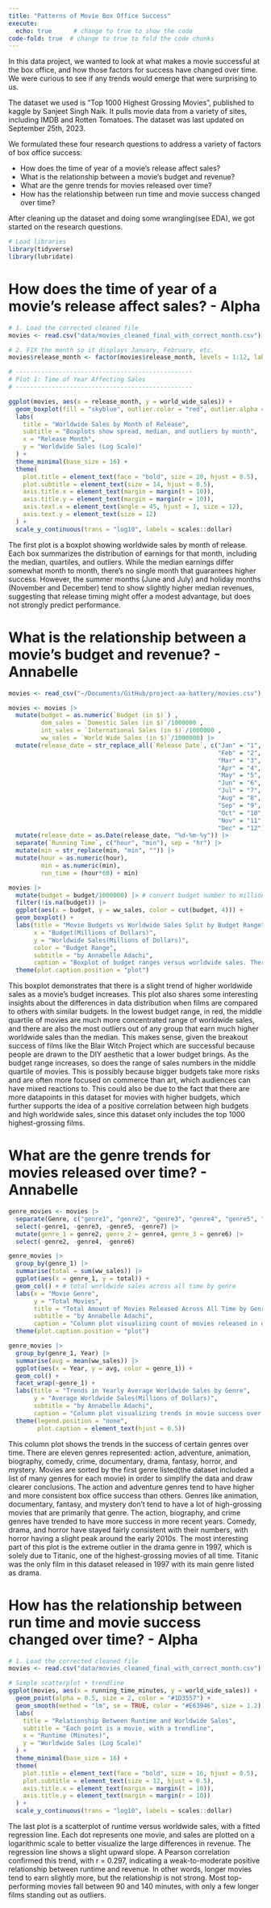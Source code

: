 ```yaml
---
title: "Patterns of Movie Box Office Success"
execute: 
  echo: true      # change to true to show the code
code-fold: true  # change to true to fold the code chunks
---
```


In this data project, we wanted to look at what makes a movie successful at the box office, and how those factors for success have changed over time. We were curious to see if any trends would emerge that were surprising to us. 

The dataset we used is "Top 1000 Highest Grossing Movies", published to kaggle by Sanjeet Singh Naik. It pulls movie data from a variety of sites, including IMDB and Rotten Tomatoes. The dataset was last updated on September 25th, 2023.

We formulated these four research questions to address a variety of factors of box office success:

- How does the time of year of a movie's release affect sales?
- What is the relationship between a movie's budget and revenue?
- What are the genre trends for movies released over time?
- How has the relationship between run time and movie success changed over time?

After cleaning up the dataset and doing some wrangling(see EDA), we got started on the research questions. 

```r
# Load libraries
library(tidyverse)
library(lubridate)

```

# How does the time of year of a movie's release affect sales? - Alpha

```r
# 1. Load the corrected cleaned file
movies <- read.csv("data/movies_cleaned_final_with_correct_month.csv")

# 2. FIX the month so it displays January, February, etc.
movies$release_month <- factor(movies$release_month, levels = 1:12, labels = month.name, ordered = TRUE)

# -------------------------------------------------
# Plot 1: Time of Year Affecting Sales
# -------------------------------------------------

ggplot(movies, aes(x = release_month, y = world_wide_sales)) +
  geom_boxplot(fill = "skyblue", outlier.color = "red", outlier.alpha = 0.5) +
  labs(
    title = "Worldwide Sales by Month of Release",
    subtitle = "Boxplots show spread, median, and outliers by month",
    x = "Release Month",
    y = "Worldwide Sales (Log Scale)"
  ) +
  theme_minimal(base_size = 16) +
  theme(
    plot.title = element_text(face = "bold", size = 20, hjust = 0.5),
    plot.subtitle = element_text(size = 14, hjust = 0.5),
    axis.title.x = element_text(margin = margin(t = 10)),
    axis.title.y = element_text(margin = margin(r = 10)),
    axis.text.x = element_text(angle = 45, hjust = 1, size = 12),
    axis.text.y = element_text(size = 12)
  ) +
  scale_y_continuous(trans = "log10", labels = scales::dollar)

```

The first plot is a boxplot showing worldwide sales by month of release. Each box summarizes the distribution of earnings for that month, including the median, quartiles, and outliers. While the median earnings differ somewhat month to month, there’s no single month that guarantees higher success. However, the summer months (June and July) and holiday months (November and December) tend to show slightly higher median revenues, suggesting that release timing might offer a modest advantage, but does not strongly predict performance.

# What is the relationship between a movie's budget and revenue? - Annabelle

```r
movies <- read_csv("~/Documents/GitHub/project-aa-battery/movies.csv")

movies <- movies |>
  mutate(budget = as.numeric(`Budget (in $)`) , 
         dom_sales = `Domestic Sales (in $)`/1000000 , 
         int_sales = `International Sales (in $)`/1000000 , 
         ww_sales = `World Wide Sales (in $)`/1000000) |> 
  mutate(release_date = str_replace_all(`Release Date`, c("Jan" = "1", 
                                                          "Feb" = "2", 
                                                          "Mar" = "3",
                                                          "Apr" = "4",
                                                          "May" = "5",
                                                          "Jun" = "6",
                                                          "Jul" = "7",
                                                          "Aug" = "8",
                                                          "Sep" = "9",
                                                          "Oct" = "10",
                                                          "Nov" = "11",
                                                          "Dec" = "12"))) |> 
  mutate(release_date = as.Date(release_date, "%d-%m-%y")) |> 
  separate(`Running Time`, c("hour", "min"), sep = "hr") |>
  mutate(min = str_replace(min, "min", "")) |>
  mutate(hour = as.numeric(hour),
         min = as.numeric(min),
         run_time = (hour*60) + min) 

movies |>
  mutate(budget = budget/1000000) |> # convert budget number to millions
  filter(!is.na(budget)) |>
  ggplot(aes(x = budget, y = ww_sales, color = cut(budget, 4))) +
  geom_boxplot() +
  labs(title = "Movie Budgets vs Worldwide Sales Split by Budget Range",
       x = "Budget(Millions of Dollars)",
       y = "Worldwide Sales(Millions of Dollars)",
       color = "Budget Range",
       subtitle = "by Annabelle Adachi",
       caption = "Boxplot of budget ranges versus worldwide sales. There is a positive trend in the median sales as the budget increases.") +
  theme(plot.caption.position = "plot")
```

This boxplot demonstrates that there is a slight trend of higher worldwide sales as a movie's budget increases. This plot also shares some interesting insights about the differences in data distribution when films are compared to others with similar budgets. In the lowest budget range, in red, the middle quartile of movies are much more concentrated range of worldwide sales, and there are also the most outliers out of any group that earn much higher worldwide sales than the median. This makes sense, given the breakout success of films like the Blair Witch Project which are successful because people are drawn to the DIY aesthetic that a lower budget brings. As the budget range increases, so does the range of sales numbers in the middle quartile of movies. This is possibly because bigger budgets take more risks and are often more focused on commerce than art, which audiences can have mixed reactions to. This could also be due to the fact that there are more datapoints in this dataset for movies with higher budgets, which further supports the idea of a positive correlation between high budgets and high worldwide sales, since this dataset only includes the top 1000 highest-grossing films.


# What are the genre trends for movies released over time? - Annabelle

```r
genre_movies <- movies |>
  separate(Genre, c("genre1", "genre2", "genre3", "genre4", "genre5", "genre6", "genre7"), sep = "'") |>
  select(-genre1, -genre3, -genre5, -genre7) |>
  mutate(genre_1 = genre2, genre_2 = genre4, genre_3 = genre6) |>
  select(-genre2, -genre4, -genre6) 

genre_movies |>
  group_by(genre_1) |>
  summarise(total = sum(ww_sales)) |>
  ggplot(aes(x = genre_1, y = total)) +
  geom_col() + # total worldwide sales across all time by genre
  labs(x = "Movie Genre",
       y = "Total Movies",
       title = "Total Amount of Movies Released Across All Time by Genre",
       subtitle = "by Annabelle Adachi",
       caption = "Column plot visualizing count of movies released in each genre.") +
  theme(plot.caption.position = "plot")

genre_movies |>
  group_by(genre_1, Year) |>
  summarise(avg = mean(ww_sales)) |>
  ggplot(aes(x = Year, y = avg, color = genre_1)) +
  geom_col() +
  facet_wrap(~genre_1) +
  labs(title = "Trends in Yearly Average Worldwide Sales by Genre",
       y = "Average Worldwide Sales(Millions of Dollars)",
       subtitle = "by Annabelle Adachi",
       caption = "Column plot visualizing trends in movie success over time by genre.") +
  theme(legend.position = "none",
        plot.caption = element_text(hjust = 0.5))
```

This column plot shows the trends in the success of certain genres over time. There are eleven genres represented: action, adventure, animation, biography, comedy, crime, documentary, drama, fantasy, horror, and mystery. Movies are sorted by the first genre listed(the dataset included a list of many genres for each movie) in order to simplify the data and draw clearer conclusions. The action and adventure genres tend to have higher and more consistent box office success than others. Genres like animation, documentary, fantasy, and mystery don't tend to have a lot of high-grossing movies that are primarily that genre. The action, biography, and crime genres have trended to have more success in more recent years. Comedy, drama, and horror have stayed fairly consistent with their numbers, with horror having a slight peak around the early 2010s. The most interesting part of this plot is the extreme outlier in the drama genre in 1997, which is solely due to Titanic, one of the highest-grossing movies of all time. Titanic was the only film in this dataset released in 1997 with its main genre listed as drama. 

# How has the relationship between run time and movie success changed over time? - Alpha

```r
# 1. Load the corrected cleaned file
movies <- read.csv("data/movies_cleaned_final_with_correct_month.csv")

# Simple scatterplot + trendline
ggplot(movies, aes(x = running_time_minutes, y = world_wide_sales)) +
  geom_point(alpha = 0.5, size = 2, color = "#1D3557") +
  geom_smooth(method = "lm", se = TRUE, color = "#E63946", size = 1.2) +
  labs(
    title = "Relationship Between Runtime and Worldwide Sales",
    subtitle = "Each point is a movie, with a trendline",
    x = "Runtime (Minutes)",
    y = "Worldwide Sales (Log Scale)"
  ) +
  theme_minimal(base_size = 16) +
  theme(
    plot.title = element_text(face = "bold", size = 16, hjust = 0.5),
    plot.subtitle = element_text(size = 12, hjust = 0.5),
    axis.title.x = element_text(margin = margin(t = 10)),
    axis.title.y = element_text(margin = margin(r = 10))
  ) +
  scale_y_continuous(trans = "log10", labels = scales::dollar)

```

The last plot is a scatterplot of runtime versus worldwide sales, with a fitted regression line. Each dot represents one movie, and sales are plotted on a logarithmic scale to better visualize the large differences in revenue. The regression line shows a slight upward slope. A Pearson correlation confirmed this trend, with r = 0.297, indicating a weak-to-moderate positive relationship between runtime and revenue. In other words, longer movies tend to earn slightly more, but the relationship is not strong. Most top-performing movies fall between 90 and 140 minutes, with only a few longer films standing out as outliers.

